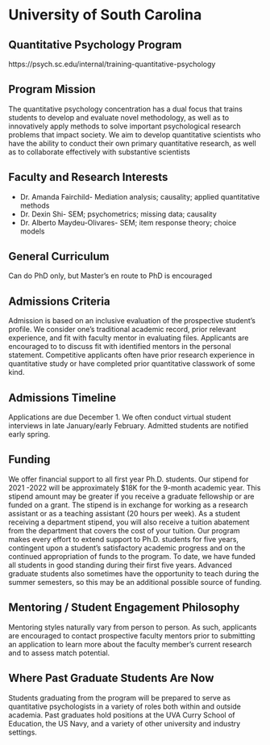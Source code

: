 
# University of South Carolina  {-}

## Quantitative Psychology Program   {-}

https://psych.sc.edu/internal/training-quantitative-psychology

## Program Mission  {-}
The quantitative psychology concentration has a dual focus that trains students to develop and evaluate novel methodology, as well as to innovatively apply methods to solve important psychological research problems that impact society. We aim to develop quantitative scientists who have the ability to conduct their own primary quantitative research, as well as to collaborate effectively with substantive scientists




## Faculty and Research Interests  {-}

- Dr. Amanda Fairchild- Mediation analysis; causality; applied quantitative methods  
- Dr. Dexin Shi- SEM; psychometrics; missing data; causality  
- Dr. Alberto Maydeu-Olivares- SEM; item response theory; choice models  


## General Curriculum  {-}
Can do PhD only, but Master's en route to PhD is encouraged



## Admissions Criteria  {-}
Admission is based on an inclusive evaluation of the prospective student’s profile. We consider one’s traditional academic record, prior relevant experience, and fit with faculty mentor in evaluating files. Applicants are encouraged to to discuss fit with identified mentors in the personal statement. Competitive applicants often have prior research experience in quantitative study or have completed prior quantitative classwork of some kind.


## Admissions Timeline  {-}
Applications are due December 1. We often conduct virtual student interviews in late January/early February. Admitted students are notified early spring.




## Funding  {-}
We offer financial support to all first year Ph.D. students. Our stipend for 2021 -2022 will be approximately $18K for the 9-month academic year. This stipend amount may be greater if you receive a graduate fellowship or are funded on a grant. The stipend is in exchange for working as a research assistant or as a teaching assistant (20 hours per week). As a student receiving a department stipend, you will also receive a tuition abatement from the department that covers the cost of your tuition. Our program makes every effort to extend support to Ph.D. students for five years, contingent upon a student's satisfactory academic progress and on the continued appropriation of funds to the program. To date, we have funded all students in good standing during their first five years. Advanced graduate students also sometimes have the opportunity to teach during the summer semesters, so this may be an additional possible source of funding.



## Mentoring / Student Engagement Philosophy  {-}
Mentoring styles naturally vary from person to person. As such, applicants are encouraged to contact prospective faculty mentors prior to submitting an application to learn more about the faculty member’s current research and to assess match potential.


## Where Past Graduate Students Are Now  {-}
Students graduating from the program will be prepared to serve as quantitative psychologists in a variety of roles both within and outside academia. Past graduates hold positions at the UVA Curry School of Education, the US Navy, and a variety of other university and industry settings.


